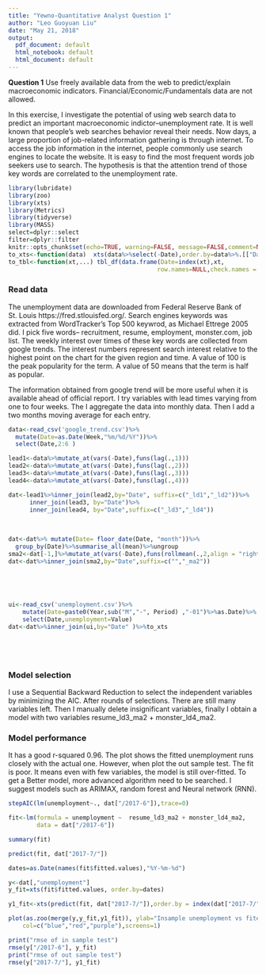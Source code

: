 ```yaml
---
title: "Yewno-Quantitative Analyst Question 1"
author: "Leo Guoyuan Liu"
date: "May 21, 2018"
output:
  pdf_document: default
  html_notebook: default
  html_document: default
---
```



**Question 1** Use freely available data from the web to predict/explain macroeconomic indicators.
Financial/Economic/Fundamentals data are not allowed.


In this exercise, I investigate the potential of using web search data to
predict an important macroeconomic indictor--unemployment rate. It is well known
that people's web searches behavior reveal their needs. Now days, a large proportion of
job-related information gathering is through internet. To access the job information
in the internet, people commonly use search engines to locate the website. It is
easy to find the most frequent words job seekers use to search. The hypothesis is
that the attention trend of those key words are correlated to the unemployment rate.








```r
library(lubridate)
library(zoo)
library(xts)
library(Metrics)
library(tidyverse)
library(MASS)
select=dplyr::select
filter=dplyr::filter
knitr::opts_chunk$set(echo=TRUE, warning=FALSE, message=FALSE,comment=NA)
to_xts<-function(data)  xts(data%>%select(-Date),order.by=data%>%.[["Date"]])
to_tbl<-function(xt,...) tbl_df(data.frame(Date=index(xt),xt,
                                          row.names=NULL,check.names = FALSE,...))
```


### Read data

The unemployment data are downloaded from Federal Reserve Bank of St. Louis
https://fred.stlouisfed.org/. Search engines keywords was extracted from 
WordTracker's Top 500 keywrod, as Michael Ettrege 2005 did. I pick five words-- 
recruitment,	resume,	employment,	monster.com,	job list. The weekly interest over times
of these key words are collected from google trends. The interest numbers represent
 search interest relative to the highest point on the chart for the given region and time. 
A value of 100 is the peak popularity for the term. A value of 50 means that 
the term is half as popular. 



The information obtained from google trend will be more useful when it is available
ahead of official report. I try variables with lead times varying from one to
four weeks. The I aggregate the data into monthly data.  Then I add a two months
moving average for each entry.




```r
data<-read_csv('google_trend.csv')%>%
  mutate(Date=as.Date(Week,"%m/%d/%Y"))%>%
  select(Date,2:6 )

lead1<-data%>%mutate_at(vars(-Date),funs(lag(.,1)))
lead2<-data%>%mutate_at(vars(-Date),funs(lag(.,2)))
lead3<-data%>%mutate_at(vars(-Date),funs(lag(.,3)))
lead4<-data%>%mutate_at(vars(-Date),funs(lag(.,4)))

dat<-lead1%>%inner_join(lead2,by="Date", suffix=c("_ld1","_ld2"))%>%
      inner_join(lead3, by="Date")%>%
      inner_join(lead4, by="Date",suffix=c("_ld3","_ld4"))
  
  
  
dat<-dat%>% mutate(Date= floor_date(Date, "month"))%>%
  group_by(Date)%>%summarise_all(mean)%>%ungroup
sma2<-dat[-1,]%>%mutate_at(vars(-Date),funs(rollmean(.,2,align = "right",fill=NA)))
dat<-dat%>%inner_join(sma2,by="Date",suffix=c("","_ma2"))


  
  
  
ui<-read_csv('unemployment.csv')%>%
    mutate(Date=paste0(Year,sub("M","-", Period) ,"-01")%>%as.Date)%>%
    select(Date,unemployment=Value)
dat<-dat%>%inner_join(ui,by="Date" )%>%to_xts






```
### Model selection 

I use a Sequential Backward Reduction to select the independent variables by minimizing the AIC. After
rounds of selections. There are still many variables left. Then I manually delete
 insignificant variables, finally I obtain a model with two variables  resume_ld3_ma2 
+ monster_ld4_ma2. 


### Model performance

It has a good r-squared 0.96. The plot shows the fitted unemployment
runs closely with the actual one. However, when plot the out sample test. The fit
is poor. It means even with few variables, the model is still over-fitted. To get a 
 Better model, more advanced algorithm need to be searched. I suggest models such as ARIMAX, 
 random forest and Neural network (RNN).


```r
stepAIC(lm(unemployment~., dat["/2017-6"]),trace=0)

fit<-lm(formula = unemployment ~  resume_ld3_ma2 + monster_ld4_ma2, 
        data = dat["/2017-6"])

summary(fit)
```





```r
predict(fit, dat["2017-7/"])

dates=as.Date(names(fit$fitted.values),"%Y-%m-%d")

y<-dat[,"unemployment"]
y_fit=xts(fit$fitted.values, order.by=dates)

y1_fit<-xts(predict(fit, dat["2017-7/"]),order.by = index(dat["2017-7/"]))

plot(as.zoo(merge(y,y_fit,y1_fit)), ylab="Insample unemployment vs fited",
    col=c("blue","red","purple"),screens=1)
```

```r
print("rmse of in sample test")
rmse(y["/2017-6"], y_fit)
print("rmse of out sample test")
rmse(y["2017-7/"], y1_fit)
```

